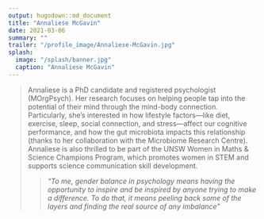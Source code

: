 ```yaml
---
output: hugodown::md_document
title: "Annaliese McGavin"
date: 2021-03-06
summary: ""
trailer: "/profile_image/Annaliese-McGavin.jpg"
splash:
  image: "/splash/banner.jpg"
  caption: "Annaliese McGavin"
---
```


> Annaliese is a PhD candidate and registered psychologist (MOrgPsych). Her research focuses on helping people tap into the potential of their mind through the mind-body connection. Particularly, she's interested in how lifestyle factors—like diet, exercise, sleep, social connection, and stress—affect our cognitive performance, and how the gut microbiota impacts this relationship (thanks to her collaboration with the Microbiome Research Centre). Annaliese is also thrilled to be part of the UNSW Women in Maths & Science Champions Program, which promotes women in STEM and supports science communication skill development.
<blockquote><p><i>"To me, gender balance in psychology means having the opportunity to inspire and be inspired by anyone trying to make a difference. To do that, it means peeling back some of the layers and finding the real source of any imbalance"</i></p></blockquote>
